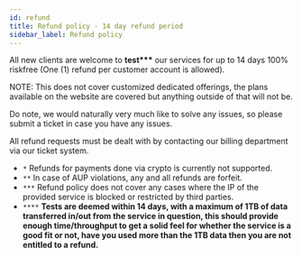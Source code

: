 ```yaml
---
id: refund
title: Refund policy - 14 day refund period
sidebar_label: Refund policy
---
```


All new clients are welcome to **test\*\*\*** our services for up to 14 days 100% riskfree (One (1) refund per customer account is allowed).

NOTE: This does not cover customized dedicated offerings, the plans available on the website are covered but anything outside of that will not be.

Do note, we would naturally very much like to solve any issues, so please submit a ticket in case you have any issues.

All refund requests must be dealt with by contacting our billing department via our ticket system.

- `*` Refunds for payments done via crypto is currently not supported.
- `**` In case of AUP violations, any and all refunds are forfeit.
- `***` Refund policy does not cover any cases where the IP of the provided service is blocked or restricted by third parties.
- `****` **Tests are deemed within 14 days, with a maximum of 1TB of data transferred in/out from the service in question, this should provide enough time/throughput to get a solid feel for whether the service is a good fit or not, have you used more than the 1TB data then you are not entitled to a refund.**

